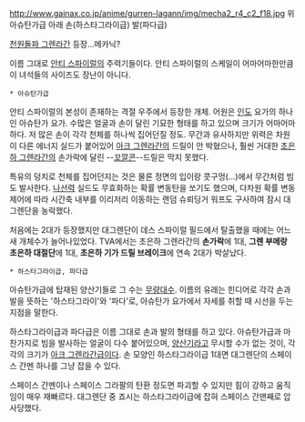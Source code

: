 http://www.gainax.co.jp/anime/gurren-lagann/img/mecha2_r4_c2_f18.jpg
위 아슈탄가급 아래 손(하스타그라이급) 발(파다급)

[[천원돌파 그렌라간]] 등장...메카닉? 

이름 그대로 [[안티 스파이럴]]의 주력기들이다. 안티 스파이럴의 스케일이 어마어마한만큼 이 녀석들의 사이즈도 장난이 아니다.

 * 아슈탄가급
안티 스파이럴의 본성이 존재하는 격절 우주에서 등장한 개체. 어원은 [[인도]] 요가의 하나인 아슈탄가 요가. 수많은 얼굴과 손이 달린 기묘한 형태를 하고 있으며 크기가 어마어마하다. 저 많은 손이 각각 천체를 하나씩 집어던질 정도. 무간과 유사하지만 위력은 차원이 다른 에너지 실드가 붙어있어 [[아크 그렌라간]]의 드릴이 안 박혔으나, 훨씬 거대한 [[초은하 그렌라간]]의 손가락에 달린 --[[꼬깔콘]]--드릴은 막지 못했다.

특유의 덩치로 천체를 집어던지는 것은 물론 정면의 입이랑 콧구멍(...)에서 무간처럼 빔도 발사한다. [[나선력]] 실드도 무효화하는 확률 변동탄을 쏘기도 했으며, 다차원 확률 변동 제어에 따라 시간축 내부를 이리저리 이동하는 랜덤 슈뢰딩거 워프도 구사하여 잠시 대그렌단을 농락했다.

처음에는 2대가 등장했지만 대그렌단이 데스 스파이럴 필드에서 탈출했을 때에는 어느새 개체수가 늘어나있었다. TVA에서는 초은하 그렌라간의 '''손가락'''에 1대, '''그렌 부메랑 초은하 대절단'''에 1대, '''초은하 기가 드릴 브레이크'''에 연속 2대가 박살났다.


 * 하스타그라이급, 파다급
아슈탄가급에 탑재된 양산기들로 그 수는 [[무량대수]]. 이름의 유래는 힌디어로 각각 손과 발을 뜻하는 '하스타그라이'와 '파다'로, 아슈탄가 요가에서 자세를 취할 때 시선을 두는 지점을 말한다.
 
하스타그라이급과 파다급은 이름 그대로 손과 발의 형태를 하고 있다. 아슈탄가급과 마찬가지로 빔을 발사하는 얼굴이 다수 붙어있으며, [[양산]]기라고 무시할 수가 없는 것이, 각각의 크기가 [[아크 그렌라간]]급이다. 손 모양인 하스타그라이급 1대면 대그렌단의 스페이스 간멘 하나를 그냥 잡을 수 있다.

스페이스 간멘이나 스페이스 그라팔의 탄환 정도면 파괴할 수 있지만 힘이 강하고 움직임이 매우 재빠르다. 대그렌단 중 죠시는 하스타그라이급에 잡혀 스페이스 간맨째로 압사당했다.

